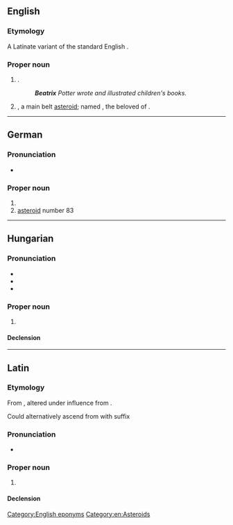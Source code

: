 {{also|Béatrix}}
==English==
{{wikipedia}}

===Etymology===
A Latinate variant of the standard English {{l|en|Beatrice}}.

===Proper noun===
{{en-proper noun}}

# {{given name|en|female|from=Latin}}.
#: '''''Beatrix''' Potter wrote and illustrated children's books.''
# {{lb|en|astronomy}} {{w|83 Beatrix}}, a main belt [[asteroid]]; named {{w|Beatrice Portinari}}, the beloved of {{w|Dante Alighieri}}.

[[Category:English eponyms]]
[[Category:en:Asteroids]]

----

==German==
{{wikipedia|lang=de}}

===Pronunciation===
* {{audio|de|De-Beatrix.ogg|Audio}}

===Proper noun===
{{head|de|proper noun}}

# {{given name|de|female|eq=Beatrice}}
# [[asteroid]] number 83

----

==Hungarian==
{{wikipedia|lang=hu}}

===Pronunciation===
* {{hu-IPA}}
* {{hyphenation|hu|Be|at|rix}}
* {{rhymes|hu|iks|s=3}}

===Proper noun===
{{head|hu|proper noun}}

# {{given name|hu|female}}

====Declension====
{{hu-infl-nom|Beatrixo|o}}{{hu-pos-otok|Beatrix||ai}}

----

==Latin==

===Etymology===
From {{m|la|viātrīx||female wayfarer, traveller}}, altered under influence from {{m|la|beatus|beātus, beāta|happy, fortunate}}. 

Could alternatively ascend from {{m|la|beō||I bless, I gladden}} with suffix {{m|la|-trīx||blessing, blissful maiden}} 

===Pronunciation===
* {{la-IPA|Beātrīx}}

===Proper noun===
{{la-proper noun|Beātrīx<3>}}

# {{given name|la|female|eq=Beatrice}}

====Declension====
{{la-ndecl|Beātrīx<3>}}